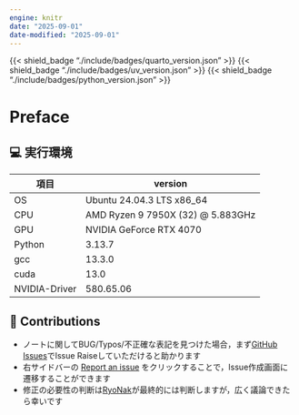 ```yaml
---
engine: knitr
date: "2025-09-01"
date-modified: "2025-09-01"
---
```


{{< shield_badge "./include/badges/quarto_version.json" >}}
{{< shield_badge "./include/badges/uv_version.json" >}}
{{< shield_badge "./include/badges/python_version.json" >}}

# Preface {.unnumbered}


## 💻 実行環境

:::: {.no-border-top-table}

| 項目           | version                          |
|---------------|-----------------------------------|
| OS            | Ubuntu 24.04.3 LTS x86_64         |
| CPU           | AMD Ryzen 9 7950X (32) @ 5.883GHz |
| GPU           | NVIDIA GeForce RTX 4070           |
| Python        | 3.13.7                            |
| gcc           | 13.3.0                            |
| cuda          | 13.0                              |
| NVIDIA-Driver | 580.65.06                         |

::::

## 🧩 Contributions

- ノートに関してBUG/Typos/不正確な表記を見つけた場合，まず[GitHub Issues](https://github.com/RyoNakagami/regression-monkey-nonparametric/issues/new)でIssue Raiseしていただけると助かります
- 右サイドバーの [Report an issue](https://github.com/RyoNakagami/regression-monkey-nonparametric/issues/new) をクリックすることで，Issue作成画面に遷移することができます
- 修正の必要性の判断は[RyoNak](https://github.com/RyoNakagami)が最終的には判断しますが，広く議論できたら幸いです
